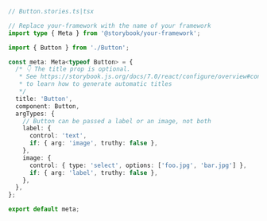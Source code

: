 ```ts
// Button.stories.ts|tsx

// Replace your-framework with the name of your framework
import type { Meta } from '@storybook/your-framework';

import { Button } from './Button';

const meta: Meta<typeof Button> = {
  /* 👇 The title prop is optional.
   * See https://storybook.js.org/docs/7.0/react/configure/overview#configure-story-loading
   * to learn how to generate automatic titles
   */
  title: 'Button',
  component: Button,
  argTypes: {
    // Button can be passed a label or an image, not both
    label: {
      control: 'text',
      if: { arg: 'image', truthy: false },
    },
    image: {
      control: { type: 'select', options: ['foo.jpg', 'bar.jpg'] },
      if: { arg: 'label', truthy: false },
    },
  },
};

export default meta;
```
